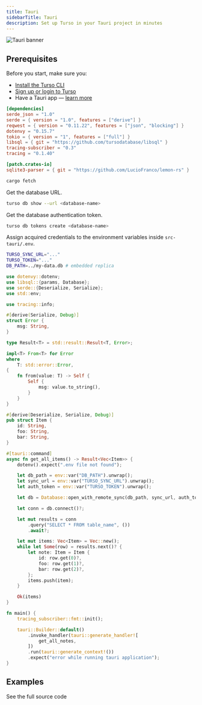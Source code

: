 ```yaml
---
title: Tauri
sidebarTitle: Tauri
description: Set up Turso in your Tauri project in minutes
---
```


![Tauri banner](/images/guides/tauri-banner.png)

## Prerequisites

Before you start, make sure you:

- [Install the Turso CLI]
- [Sign up or login to Turso]
- Have a Tauri app &mdash; [learn more]

<Steps>

<Step title="Add the following crates to the Tauri project's dependencies">

```toml src-tauri/Cargo.toml
[dependencies]
serde_json = "1.0"
serde = { version = "1.0", features = ["derive"] }
reqwest = { version = "0.11.22", features = ["json", "blocking"] }
dotenvy = "0.15.7"
tokio = { version = "1", features = ["full"] }
libsql = { git = "https://github.com/tursodatabase/libsql" }
tracing-subscriber = "0.3"
tracing = "0.1.40"

[patch.crates-io]
sqlite3-parser = { git = "https://github.com/LucioFranco/lemon-rs" }
```

</Step>

<Step title="Fetch Rust dependencies inside the `src-tauri` directory.">

```bash
cargo fetch
```

</Step>

<Step title="Configure database credentials.">

Get the database URL.

```bash
turso db show --url <database-name>
```
Get the database authentication token.

```bash
turso db tokens create <database-name>
```

Assign acquired credentials to the environment variables inside `src-tauri/.env`.

```bash src-tauri/.env
TURSO_SYNC_URL="..."
TURSO_TOKEN="..."
DB_PATH=../my-data.db # embedded replica
```
</Step>

<Step title="Execute SQL">

```rust src-tauri/src/main.rs
use dotenvy::dotenv;
use libsql::{params, Database};
use serde::{Deserialize, Serialize};
use std::env;

use tracing::info;

#[derive(Serialize, Debug)]
struct Error {
    msg: String,
}

type Result<T> = std::result::Result<T, Error>;

impl<T> From<T> for Error
where
    T: std::error::Error,
{
    fn from(value: T) -> Self {
        Self {
            msg: value.to_string(),
        }
    }
}

#[derive(Deserialize, Serialize, Debug)]
pub struct Item {
    id: String,
    foo: String,
    bar: String,
}

#[tauri::command]
async fn get_all_items() -> Result<Vec<Item>> {
    dotenv().expect(".env file not found");

    let db_path = env::var("DB_PATH").unwrap();
    let sync_url = env::var("TURSO_SYNC_URL").unwrap();
    let auth_token = env::var("TURSO_TOKEN").unwrap();

    let db = Database::open_with_remote_sync(db_path, sync_url, auth_token).await?;

    let conn = db.connect()?;

    let mut results = conn
        .query("SELECT * FROM table_name", ())
        .await?;

    let mut items: Vec<Item> = Vec::new();
    while let Some(row) = results.next()? {
        let note: Item = Item {
            id: row.get(0)?,
            foo: row.get(1)?,
            bar: row.get(2)?,
        };
        items.push(item);
    }

    Ok(items)
}

fn main() {
    tracing_subscriber::fmt::init();

    tauri::Builder::default()
        .invoke_handler(tauri::generate_handler![
            get_all_notes,
        ])
        .run(tauri::generate_context!())
        .expect("error while running tauri application");
}
```
</Step>

</Steps>

## Examples

<CardGroup cols={2}>
  <Card
   title="A note-taking desktop application"
   icon="arrow-up-right-from-square"
   href="https://github.com/turso-extended/app-turso-notes/tree/master"
  >
    See the full source code
  </Card>
</CardGroup>

[Install the Turso CLI]: /cli/installation
[Sign up or login to Turso]: /cli/authentication#signup
[learn more]: https://tauri.app/v1/guides/getting-started/setup
